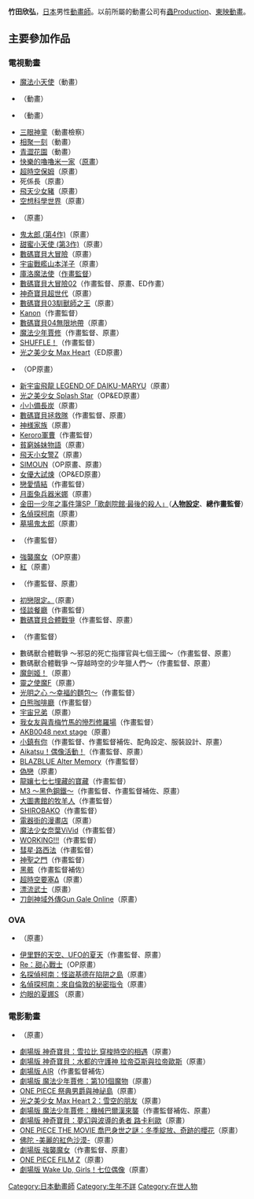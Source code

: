 {{multiple issues|
{{Notability Unreferenced|time=2016-07-25T07:30:24+00:00}}
{{Primarysources|time=2016-07-25T07:30:24+00:00}}
}}
{{noteTA|G1=Anime}}
{{japanese|japanese=竹田 欣弘|kana=たけだ よしひろ|romaji=Takeda Yoshihiro}}
'''竹田欣弘'''{{BD||5月7日||}}，[[日本|日本]]男性[[動畫師|動畫師]]。以前所屬的動畫公司有[[蟲製作公司|蟲Production]]、[[東映動畫|東映動畫]]。

== 主要參加作品 ==
=== 電視動畫 ===
* [[我係小忌廉|魔法小天使]]（動畫）
* {{link-ja|拜託了！薩米亞丼|おねがい!サミアどん}}（動畫）
* {{link-ja|Wonder Beat Scramble|ワンダービートS}}（動畫）
* [[三眼神童|三眼神童]]（動畫檢察）
* [[相聚一刻|相聚一刻]]（動畫）
* [[青澀花園|青澀花園]]（動畫）
* [[姆明|快樂的嚕嚕米一家]]（[[原畫|原畫]]）
* [[超時空保姆|超時空保姆]]（原畫）
* 死{{lang|ja|にぞこない}}係長（原畫）
* [[飛天少女豬|飛天少女豬]]（原畫）
* [[空想科學世界|空想科學世界]]（原畫）
* {{lang|ja|{{link-ja|イーハトーブ幻想 ～KENjIの春|イーハトーブ幻想〜KENjIの春}}}}（原畫）
* [[鬼太郎|鬼太郎 (第4作)]]（原畫）
* [[甜蜜小天使|甜蜜小天使 (第3作)]]（原畫）
* [[數碼寶貝大冒險|數碼寶貝大冒險]]（原畫）
* [[宇宙戰艦山本洋子|宇宙戰艦山本洋子]]（原畫）
* [[百變小櫻|庫洛魔法使]]（[[作畫監督|作畫監督]]）
* [[數碼寶貝大冒險02|數碼寶貝大冒險02]]（作畫監督、原畫、ED作畫）
* [[神奇寶貝超世代|神奇寶貝超世代]]（原畫）
* [[數碼寶貝03馴獸師之王|數碼寶貝03馴獸師之王]]（原畫）
* [[Kanon|Kanon]]（作畫監督）
* [[數碼寶貝04無限地帶|數碼寶貝04無限地帶]]（原畫）
* [[魔法少年賈修|魔法少年賈修]]（作畫監督、原畫）
* [[SHUFFLE!|SHUFFLE！]]（作畫監督）
* [[光之美少女|光之美少女 Max Heart]]（ED原畫）
* {{link-ja|格鬥美神 武龍|格闘美神 武龍}}（OP原畫）
* [[新宇宙飛龍|新宇宙飛龍 LEGEND OF DAIKU-MARYU]]（原畫）
* [[光之美少女Splash_Star|光之美少女 Splash Star]]（OP&ED原畫）
* [[備長炭_(漫畫)|小小備長炭]]（原畫）
* [[數碼寶貝拯救隊|數碼寶貝拯救隊]]（作畫監督、原畫）
* [[神様家族|神様家族]]（原畫）
* [[Keroro軍曹_(動畫)|Keroro軍曹]]（作畫監督）
* [[貧窮姊妹物語|貧窮姊妹物語]]（原畫）
* [[飛天小女警Z|飛天小女警Z]]（原畫）
* [[SIMOUN|SIMOUN]]（OP原畫、原畫）
* [[女優大試煉|女優大試煉]]（OP&ED原畫） 
* [[戀愛情結|戀愛情結]]（作畫監督）
* [[月面兔兵器米娜|月面兔兵器米娜]]（原畫）
* [[金田一少年之事件簿_(動畫)#金田一少年之事件簿_SP（2007）|金田一少年之事件簿SP「歌劇院館·最後的殺人」]]（'''[[人物設計|人物設定]]'''、'''總作畫監督'''）
* [[名偵探柯南_(動畫)|名偵探柯南]]（原畫）
* [[鬼太郎|墓場鬼太郎]]（原畫）
* {{link-ja|旁邊的兒童 我的火腿組|はたらキッズ マイハム組}}（作畫監督）
* [[強襲魔女|強襲魔女]]（OP原畫）
* [[紅_(小說)|紅]]（原畫）
* {{link-ja|洋葱和尚朝太郎|ねぎぼうずのあさたろう}}（作畫監督、原畫）
* [[初戀限定。|初戀限定。]]（原畫）
* [[怪談餐廳|怪談餐廳]]（作畫監督）
* [[數碼寶貝合體戰爭|數碼寶貝合體戰爭]]（作畫監督、原畫）
* {{link-ja|瑪麗與伽利|マリー&ガリー|瑪麗與伽利 ver.2.0}}（作畫監督）
* 數碼獸合體戰爭 ～邪惡的死亡指揮官與七個王國～（作畫監督、原畫）
* 數碼獸合體戰爭 ～穿越時空的少年獵人們～（作畫監督、原畫）
* [[魔劍姬！|魔劍姬！]]（原畫）
* [[零之使魔|靈之使魔F]]（原畫）
* [[光明之心_～幸福的麵包～|光明之心 ～幸福的麵包～]]（作畫監督）
* [[白熊咖啡廳|白熊咖啡廳]]（作畫監督）
* [[宇宙兄弟|宇宙兄弟]]（原畫）
* [[我女友與青梅竹馬的慘烈修羅場|我女友與青梅竹馬的慘烈修羅場]]（作畫監督）
* [[AKB0048|AKB0048 next stage]]（原畫）
* [[小鎮有你|小鎮有你]]（作畫監督、作畫監督補佐、配角設定、服裝設計、原畫）
* [[Aikatsu！偶像活動！_(動畫)|Aikatsu！偶像活動！]]（作畫監督、原畫）
* [[蒼翼默示錄系列|BLAZBLUE Alter Memory]]（作畫監督）
* [[偽戀|偽戀]]（原畫）
* [[龍孃七七七埋藏的寶藏|龍孃七七七埋藏的寶藏]]（作畫監督）
* [[M3～其為黑鋼～|M3 ～黑色鋼鐵～]]（作畫監督、作畫監督補佐、原畫）
* [[大圖書館的牧羊人|大圖書館的牧羊人]]（作畫監督）
* [[SHIROBAKO|SHIROBAKO]]（作畫監督）
* [[電器街的漫畫店|電器街的漫畫店]]（原畫）
* [[魔法少女奈葉ViVid|魔法少女奈葉ViVid]]（作畫監督）
* [[WORKING!!|WORKING!!!]]（作畫監督）
* [[彗星·路西法|彗星·路西法]]（作畫監督）
* [[神聖之門|神聖之門]]（作畫監督）
* [[黑骸|黑骸]]（作畫監督補佐）
* [[超時空要塞Δ|超時空要塞Δ]]（原畫）
* [[漂流武士|漂流武士]]（原畫）
* [[刀劍神域外傳Gun_Gale_Online|刀劍神域外傳Gun Gale Online]]（原畫）

=== OVA ===
* {{link-ja|松太郎|のたり松太郎}}（原畫）
* [[伊里野的天空、UFO的夏天|伊里野的天空、UFO的夏天]]（作畫監督、原畫） 
* [[甜心戰士|Re：甜心戰士]]（OP原畫）
* [[名偵探柯南動畫集數列表#OVA|名探偵柯南：怪盜基德在陷阱之島]]（原畫）
* [[名偵探柯南動畫集數列表#OVA|名偵探柯南：來自倫敦的秘密指令]]（原畫）
* [[灼眼的夏娜_(動畫)|灼眼的夏娜S]] （原畫）

=== 電影動畫 ===
* {{link-ja|在後面的那個人是誰|うしろの正面だあれ}}（原畫）
* [[神奇寶貝劇場版：雪拉比_穿梭時空的相遇|劇場版 神奇寶貝：雪拉比 穿梭時空的相遇]]（原畫）
* [[神奇寶貝劇場版：水都的守護神_拉帝亞斯與拉帝歐斯|劇場版 神奇寶貝：水都的守護神 拉帝亞斯與拉帝歐斯]]（原畫）
* [[AIR_(遊戲)|劇場版 AIR]]（作畫監督補佐）
* [[魔法少年賈修#劇場版|劇場版 魔法少年賈修：第101個魔物]]（原畫）
* [[ONE_PIECE_祭典男爵與神祕島|ONE PIECE 祭典男爵與神祕島]]（原畫）
* [[光之美少女#電影_光之美少女_Max_Heart_2_雪空的朋友|光之美少女 Max Heart 2：雪空的朋友]]（原畫）
* [[魔法少年賈修#劇場版|劇場版 魔法少年賈修：機械巴爾漢來襲]]（作畫監督補佐、原畫）
* [[神奇寶貝劇場版：夢幻與波導的勇者_路卡利歐|劇場版 神奇寶貝：夢幻與波導的勇者 路卡利歐]]（原畫）
* [[ONE_PIECE_THE_MOVIE_喬巴身世之謎：冬季綻放、奇跡的櫻花|ONE PIECE THE MOVIE 喬巴身世之謎：冬季綻放、奇跡的櫻花]]（原畫）
* [[佛陀_(漫畫)#動畫電影|佛陀 -美麗的紅色沙漠-]]（原畫）
* [[強襲魔女|劇場版 強襲魔女]]（作畫監督、原畫）
* [[航海王電影：Z|ONE PIECE FILM Z]]（原畫）
* [[Wake_Up,_Girls!|劇場版 Wake Up, Girls！七位偶像]]（原畫）

{{DEFAULTSORT:Takeda Yoshihiro}}
[[Category:日本動畫師|Category:日本動畫師]]
[[Category:生年不詳|Category:生年不詳]]
[[Category:在世人物|Category:在世人物]]